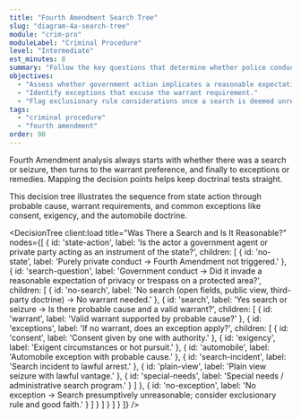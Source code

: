 ```yaml
---
title: "Fourth Amendment Search Tree"
slug: "diagram-4a-search-tree"
module: "crim-pro"
moduleLabel: "Criminal Procedure"
level: "Intermediate"
est_minutes: 8
summary: "Follow the key questions that determine whether police conduct triggers the Fourth Amendment and requires a warrant."
objectives:
  - "Assess whether government action implicates a reasonable expectation of privacy."
  - "Identify exceptions that excuse the warrant requirement."
  - "Flag exclusionary rule considerations once a search is deemed unreasonable."
tags:
  - "criminal procedure"
  - "fourth amendment"
order: 90
---
```


Fourth Amendment analysis always starts with whether there was a search or seizure, then turns to the warrant preference, and finally to exceptions or remedies. Mapping the decision points helps keep doctrinal tests straight.

This decision tree illustrates the sequence from state action through probable cause, warrant requirements, and common exceptions like consent, exigency, and the automobile doctrine.

<DecisionTree
  client:load
  title="Was There a Search and Is It Reasonable?"
  nodes={[
    {
      id: 'state-action',
      label: 'Is the actor a government agent or private party acting as an instrument of the state?',
      children: [
        {
          id: 'no-state',
          label: 'Purely private conduct → Fourth Amendment not triggered.'
        },
        {
          id: 'search-question',
          label: 'Government conduct → Did it invade a reasonable expectation of privacy or trespass on a protected area?',
          children: [
            {
              id: 'no-search',
              label: 'No search (open fields, public view, third-party doctrine) → No warrant needed.'
            },
            {
              id: 'search',
              label: 'Yes search or seizure → Is there probable cause and a valid warrant?',
              children: [
                {
                  id: 'warrant',
                  label: 'Valid warrant supported by probable cause?'
                },
                {
                  id: 'exceptions',
                  label: 'If no warrant, does an exception apply?',
                  children: [
                    { id: 'consent', label: 'Consent given by one with authority.' },
                    { id: 'exigency', label: 'Exigent circumstances or hot pursuit.' },
                    { id: 'automobile', label: 'Automobile exception with probable cause.' },
                    { id: 'search-incident', label: 'Search incident to lawful arrest.' },
                    { id: 'plain-view', label: 'Plain view seizure with lawful vantage.' },
                    { id: 'special-needs', label: 'Special needs / administrative search program.' }
                  ]
                },
                {
                  id: 'no-exception',
                  label: 'No exception → Search presumptively unreasonable; consider exclusionary rule and good faith.'
                }
              ]
            }
          ]
        }
      ]
    }
  ]}
/>
